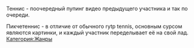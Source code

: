 Теннис - поочередный пупинг видео предыдущего участника и так по очереди. 

Пикчетеннис - в отличие от обычного rytp tennis, основным сурсом являются картинки, и каждый участник переделывает её на свой лад.
[[Категория:Жанры]]